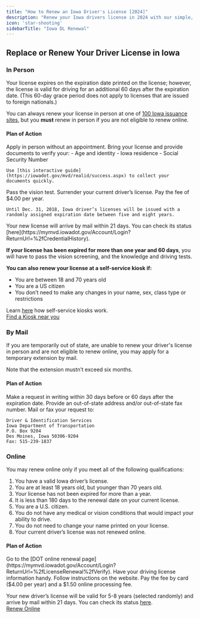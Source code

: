 ```yaml
---
title: "How to Renew an Iowa Driver's License [2024]"
description: "Renew your Iowa drivers license in 2024 with our simple, step-by-step guide. Find all the necessary requirements, forms, fees, and online renewal options to ensure a hassle-free experience. Stay legal and avoid fines - start your renewal process now!"
icon: 'star-shooting'
sidebarTitle: "Iowa DL Renewal"
---
```

## Replace or Renew Your Driver License in Iowa

### In Person
Your license expires on the expiration date printed on the license; however, the license is valid for driving for an additional 60 days after the expiration date. (This 60-day grace period does not apply to licenses that are issued to foreign nationals.)

You can always renew your license in person at one of [100 Iowa issuance sites](https://iowadot.gov/mvd/iowa-dot-locations), but you **must** renew in person if you are not eligible to renew online.

#### Plan of Action
<Steps>
  <Step title="Step 1">
    Apply in person without an appointment.
  </Step>
  <Step title="Step 2">
    Bring your license and provide documents to verify your:
    - Age and identity
    - Iowa residence
    - Social Security Number

    Use [this interactive guide](https://iowadot.gov/mvd/realid/success.aspx) to collect your documents quickly.
  </Step>
  <Step title="Step 3">
    Pass the vision test.
  </Step>
  <Step title="Step 4">
    Surrender your current driver’s license.
  </Step>
  <Step title="Step 5">
    Pay the fee of $4.00 per year.

    Until Dec. 31, 2018, Iowa driver’s licenses will be issued with a randomly assigned expiration date between five and eight years.
  </Step>
  <Step title="Step 6">
    Your new license will arrive by mail within 21 days. You can check its status [here](https://mymvd.iowadot.gov/Account/Login?ReturnUrl=%2fCredentialHistory).
  </Step>
</Steps>

**If your license has been expired for more than one year and 60 days**, you will have to pass the vision screening, and the knowledge and driving tests.

**You can also renew your license at a self-service kiosk if:**
- You are between 18 and 70 years old
- You are a US citizen
- You don’t need to make any changes in your name, sex, class type or restrictions

Learn [here](https://iowadot.gov/mvd/kiosks) how self-service kiosks work.  
[Find a Kiosk near you](https://driving-tests.org/dmv-near-me/)

### By Mail
If you are temporarily out of state, are unable to renew your driver's license in person and are not eligible to renew online, you may apply for a temporary extension by mail.

Note that the extension mustn’t exceed six months.

#### Plan of Action
<Steps>
  <Step title="Step 1">
    Make a request in writing within 30 days before or 60 days after the expiration date.
  </Step>
  <Step title="Step 2">
    Provide an out-of-state address and/or out-of-state fax number.
  </Step>
  <Step title="Step 3">
    Mail or fax your request to:

    Driver & Identification Services  
    Iowa Department of Transportation  
    P.O. Box 9204  
    Des Moines, Iowa 50306-9204  
    Fax: 515-239-1837
  </Step>
</Steps>

### Online
You may renew online only if you meet all of the following qualifications:
1. You have a valid Iowa driver’s license.
2. You are at least 18 years old, but younger than 70 years old.
3. Your license has not been expired for more than a year.
4. It is less than 180 days to the renewal date on your current license.
5. You are a U.S. citizen.
6. You do not have any medical or vision conditions that would impact your ability to drive.
7. You do not need to change your name printed on your license.
8. Your current driver’s license was not renewed online.

#### Plan of Action
<Steps>
  <Step title="Step 1">
    Go to the [DOT online renewal page](https://mymvd.iowadot.gov/Account/Login?ReturnUrl=%2fLicenseRenewal%2fVerify).
  </Step>
  <Step title="Step 2">
    Have your driving license information handy.
  </Step>
  <Step title="Step 3">
    Follow instructions on the website.
  </Step>
  <Step title="Step 4">
    Pay the fee by card ($4.00 per year) and a $1.50 online processing fee.
  </Step>
</Steps>

Your new driver’s license will be valid for 5-8 years (selected randomly) and arrive by mail within 21 days. You can check its status [here](https://mymvd.iowadot.gov/Account/Login?ReturnUrl=%2fCredentialHistory).  
[Renew Online](https://mymvd.iowadot.gov/Account/Login?ReturnUrl=%2fLicenseRenewal%2fVerify)